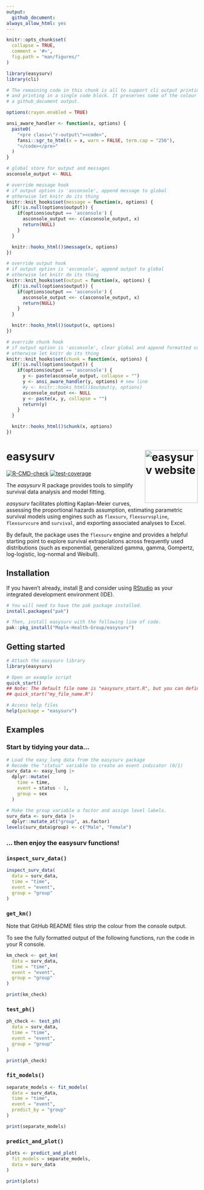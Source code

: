 ---
output: 
  github_document:
always_allow_html: yes
---

<!-- README.md is generated from README.Rmd. Please edit that file -->

```{r setup, include=FALSE}

knitr::opts_chunk$set(
  collapse = TRUE,
  comment = '#>',
  fig.path = "man/figures/"
)

library(easysurv)
library(cli)

# The remaining code in this chunk is all to support cli output printing,
# and printing in a single code block. It preserves some of the colour lost by
# a github_document output.

options(crayon.enabled = TRUE)

ansi_aware_handler <- function(x, options) {
  paste0(
    "<pre class=\"r-output\"><code>",
    fansi::sgr_to_html(x = x, warn = FALSE, term.cap = "256"),
    "</code></pre>"
  )
}

# global store for output and messages
asconsole_output <- NULL

# override message hook
# if output option is 'asconsole', append message to global
# otherwise let knitr do its thing
knitr::knit_hooks$set(message = function(x, options) {
  if(!is.null(options$output)) {
    if(options$output == 'asconsole') {
      asconsole_output <<- c(asconsole_output, x)
      return(NULL)
    }
  }

  knitr::hooks_html()$message(x, options)
})

# override output hook
# if output option is 'asconsole', append output to global
# otherwise let knitr do its thing
knitr::knit_hooks$set(output = function(x, options) {
  if(!is.null(options$output)) {
    if(options$output == 'asconsole') {
      asconsole_output <<- c(asconsole_output, x)
      return(NULL)
    }
  }

  knitr::hooks_html()$output(x, options)
})

# override chunk hook
# if output option is 'asconsole', clear global and append formatted contents
# otherwise let knitr do its thing
knitr::knit_hooks$set(chunk = function(x, options) {
  if(!is.null(options$output)) {
    if(options$output == 'asconsole') {
      y <- paste(asconsole_output, collapse = "")
      y <- ansi_aware_handler(y, options) # new line
      #y <- knitr::hooks_html()$output(y, options)
      asconsole_output <<- NULL
      y <- paste(x, y, collapse = "")
      return(y)
    }
  }

  knitr::hooks_html()$chunk(x, options)
})

```

# <b>easysurv</b> <a href="https://maple-health-group.github.io/easysurv/"><img src="man/figures/logo.png" align="right" height="139" alt="easysurv website" /></a>

<!-- badges: start -->
[![R-CMD-check](https://github.com/Maple-Health-Group/easysurv/actions/workflows/check-standard.yaml/badge.svg)](https://github.com/Maple-Health-Group/easysurv/actions/workflows/check-standard.yaml)
[![test-coverage](https://github.com/Maple-Health-Group/easysurv/actions/workflows/test-coverage.yaml/badge.svg)](https://github.com/Maple-Health-Group/easysurv/actions/workflows/test-coverage.yaml)
<!-- badges: end -->

The *easysurv* R package provides tools to simplify survival data analysis and model fitting.

*easysurv* facilitates plotting Kaplan-Meier curves, assessing the proportional hazards assumption, estimating parametric survival models using engines such as `flexsurv`, `flexsurvspline`, `flexsurvcure` and `survival`, and exporting associated analyses to Excel.

By default, the package uses the `flexsurv` engine and provides a helpful starting point to explore survival extrapolations across frequently used distributions (such as exponential, generalized gamma, gamma, Gompertz, log-logistic, log-normal and Weibull).

## Installation

If you haven't already, install [R](https://www.r-project.org) and consider using [RStudio](https://posit.co/download/rstudio-desktop/) as your integrated development environment (IDE).


```{r install, eval = FALSE}
# You will need to have the pak package installed.
install.packages("pak")

# Then, install easysurv with the following line of code.
pak::pkg_install("Maple-Health-Group/easysurv")
```

## Getting started

```{r getting-started, eval = FALSE}
# Attach the easysurv library
library(easysurv)

# Open an example script
quick_start()
## Note: The default file name is "easysurv_start.R", but you can define your own, e.g.
## quick_start("my_file_name.R")

# Access help files
help(package = "easysurv")
```


## Examples
### Start by tidying your data...

```{r tidy-data, echo = TRUE}
# Load the easy_lung data from the easysurv package
# Recode the "status" variable to create an event indicator (0/1)
surv_data <- easy_lung |>
  dplyr::mutate(
    time = time,
    event = status - 1,
    group = sex
  )

# Make the group variable a factor and assign level labels.
surv_data <- surv_data |>
  dplyr::mutate_at("group", as.factor)
levels(surv_data$group) <- c("Male", "Female")
```

### ... then enjoy the easysurv functions! 

### `inspect_surv_data()`

```{r inspect, collapse = TRUE, output = "asconsole"}
inspect_surv_data(
  data = surv_data,
  time = "time",
  event = "event",
  group = "group"
)
```

### `get_km()`

Note that GitHub README files strip the colour from the console output. 

To see the fully formatted output of the following functions, run the code in your R console.

```{r get-KM, collapse = TRUE, output = "asconsole", fig.width=6, fig.height=5}
km_check <- get_km(
  data = surv_data,
  time = "time",
  event = "event",
  group = "group"
)

print(km_check)

```


### `test_ph()`


```{r test-PH, collapse = TRUE, output = "asconsole", fig.width=6, fig.height=5}
ph_check <- test_ph(
  data = surv_data,
  time = "time",
  event = "event",
  group = "group"
)

print(ph_check)

```


### `fit_models()`


```{r fit-models, collapse = TRUE, output = "asconsole", fig.width=6, fig.height=5}
separate_models <- fit_models(
  data = surv_data,
  time = "time",
  event = "event",
  predict_by = "group"
)

print(separate_models)

```

### `predict_and_plot()`


```{r plot-models, collapse = TRUE, output = "asconsole", fig.width=6, fig.height=5}
plots <- predict_and_plot(
  fit_models = separate_models,
  data = surv_data
)

print(plots)

```
